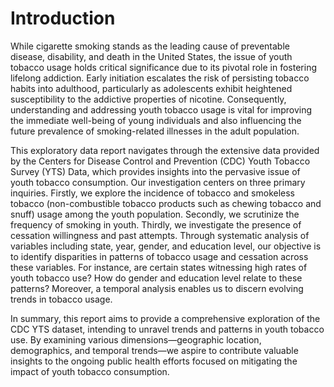 # Introduction

While cigarette smoking stands as the leading cause of preventable disease, disability, and death in the United States, the issue of youth tobacco usage holds critical significance due to its pivotal role in fostering lifelong addiction. Early initiation escalates the risk of persisting tobacco habits into adulthood, particularly as adolescents exhibit heightened susceptibility to the addictive properties of nicotine. Consequently, understanding and addressing youth tobacco usage is vital for improving the immediate well-being of young individuals and also influencing the future prevalence of smoking-related illnesses in the adult population.

This exploratory data report navigates through the extensive data provided by the Centers for Disease Control and Prevention (CDC) Youth Tobacco Survey (YTS) Data, which provides insights into the pervasive issue of youth tobacco consumption. Our investigation centers on three primary inquiries. Firstly, we explore the incidence of tobacco and smokeless tobacco (non-combustible tobacco products such as chewing tobacco and snuff) usage among the youth population. Secondly, we scrutinize the frequency of smoking in youth. Thirdly, we investigate the presence of cessation willingness and past attempts. Through systematic analysis of variables including state, year, gender, and education level, our objective is to identify disparities in patterns of tobacco usage and cessation across these variables. For instance, are certain states witnessing high rates of youth tobacco use? How do gender and education level relate to these patterns? Moreover, a temporal analysis enables us to discern evolving trends in tobacco usage.

In summary, this report aims to provide a comprehensive exploration of the CDC YTS dataset, intending to unravel trends and patterns in youth tobacco use. By examining various dimensions—geographic location, demographics, and temporal trends—we aspire to contribute valuable insights to the ongoing public health efforts focused on mitigating the impact of youth tobacco consumption.
